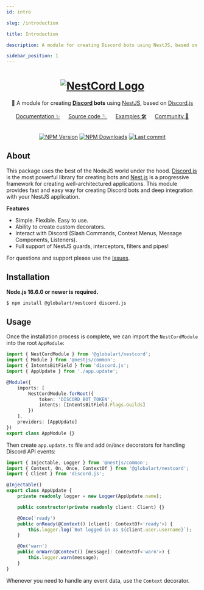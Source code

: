 ```yaml
---
id: intro

slug: /introduction

title: Introduction

description: A module for creating Discord bots using NestJS, based on Discord.js.

sidebar_position: 1
---
```


<div align="center">
   <h1>
       <a href="#"><img src="/img/logo.png" alt ="NestCord Logo" /></a>
   </h1>
   🤖 A module for creating <b><a href="https://discord.com/">Discord</a> bots</b> using <a href="https://nestjs.com">NestJS</a>, based on <a href="https://discord.js.org/">Discord.js</a>
   <br/><br/>
   <a href="https://nestcord.js.org">Documentation ✨</a> &emsp; <a href="https://github.com/GlobalArtInc/nestcord">Source code 🪡</a> &emsp; <a href="https://github.com/GlobalArtInc/nestcord/tree/master/examples">Examples 🛠️</a> &emsp; <a href="https://discord.gg/4Tc9hssSAv">Community 💬</a>
</div>

<br/>

<p align="center">
    <a href='https://img.shields.io/npm/v/@globalart/nestcord'><img src="https://img.shields.io/npm/v/@globalart/nestcord" alt="NPM Version" /></a>
    <a href='https://img.shields.io/npm/dm/@globalart/nestcord'><img src="https://img.shields.io/npm/dm/@globalart/nestcord" alt="NPM Downloads" /></a>
    <a href='https://img.shields.io/github/last-commit/@GlobalArtInc/nestcord'><img src="https://img.shields.io/github/last-commit/GlobalArtInc/nestcord" alt="Last commit" /></a>
</p>

## About

This package uses the best of the NodeJS world under the hood. [Discord.js](https://github.com/discordjs/discord.js) is the most powerful
library for creating bots and [Nest.js](https://github.com/nestjs) is a progressive framework for creating well-architectured applications.
This module provides fast and easy way for creating Discord bots and deep integration with your NestJS application.

**Features**

-   Simple. Flexible. Easy to use.
-   Ability to create custom decorators.
-   Interact with Discord (Slash Commands, Context Menus, Message Components, Listeners).
-   Full support of NestJS guards, interceptors, filters and pipes!

For questions and support please use
the [Issues](https://github.com/GlobalArtInc/nestcord/issues/new?assignees=&labels=question&template=question.yml).

## Installation

**Node.js 16.6.0 or newer is required.**

```bash npm2yarn
$ npm install @globalart/nestcord discord.js
```

## Usage

Once the installation process is complete, we can import the `NestCordModule` into the root `AppModule`:

```typescript title="src/app.module.ts"
import { NestCordModule } from '@globalart/nestcord';
import { Module } from '@nestjs/common';
import { IntentsBitField } from 'discord.js';
import { AppUpdate } from './app.update';

@Module({
    imports: [
        NestCordModule.forRoot({
            token: 'DISCORD_BOT_TOKEN',
            intents: [IntentsBitField.Flags.Guilds]
        })
    ],
    providers: [AppUpdate]
})
export class AppModule {}
```

Then create `app.update.ts` file and add `On`/`Once` decorators for handling Discord API events:

```typescript title="src/app.update.ts"
import { Injectable, Logger } from '@nestjs/common';
import { Context, On, Once, ContextOf } from '@globalart/nestcord';
import { Client } from 'discord.js';

@Injectable()
export class AppUpdate {
    private readonly logger = new Logger(AppUpdate.name);

    public constructor(private readonly client: Client) {}

    @Once('ready')
    public onReady(@Context() [client]: ContextOf<'ready'>) {
        this.logger.log(`Bot logged in as ${client.user.username}`);
    }

    @On('warn')
    public onWarn(@Context() [message]: ContextOf<'warn'>) {
        this.logger.warn(message);
    }
}
```

Whenever you need to handle any event data, use the `Context` decorator.
